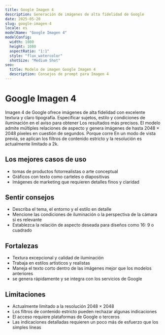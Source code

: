 ```yaml
---
title: Google Imagen 4
description: Generación de imágenes de alta fidelidad de Google
date: 2025-05-20
slug: google-imagen-4
locale: es
modelName: "Google Imagen 4"
modelConfig:
  width: 1080
  height: 1080
  aspectRatio: "1:1"
  style: "flux_watercolor"
  shotSize: "Medium Shot"
seo:
  title: Modelo de imagen Google Imagen 4
  description: Consejos de prompt para Imagen 4
---
```


# Google Imagen 4

Imagen 4 de Google ofrece imágenes de alta fidelidad con excelente textura y claro
tipografía. Especificar sujetos, estilo y condiciones de iluminación en el aviso para obtener
Los resultados más precisos. El modelo admite múltiples relaciones de aspecto y
genera imágenes de hasta 2048 × 2048 píxeles en cuestión de segundos. Porque corre
En un modo de vista previa, se aplican los filtros de contenido estricto y la resolución es actualmente
limitado a 2k.

## Los mejores casos de uso

- tomas de productos fotorrealistas o arte conceptual
- Gráficos con texto como carteles o diapositivas
- Imágenes de marketing que requieren detalles finos y claridad

## Sentir consejos

- Describa el tema, el entorno y el estilo en detalle
- Mencione las condiciones de iluminación o la perspectiva de la cámara si es relevante
- Establezca la relación de aspecto deseada para diseños como 16: 9 o cuadrado

## Fortalezas

- Textura excepcional y calidad de iluminación
- Trabaja en estilos artísticos y realistas
- Maneja el texto corto dentro de las imágenes mejor que los modelos anteriores
- se genera rápidamente y se integra con los servicios de Google

## Limitaciones

- Actualmente limitado a la resolución 2048 × 2048
- Los filtros de contenido estricto pueden rechazar algunas indicaciones
- El acceso requiere plataformas de Google o terceros
- Las indicaciones detalladas requieren un poco más de esfuerzo que los simples líneas
